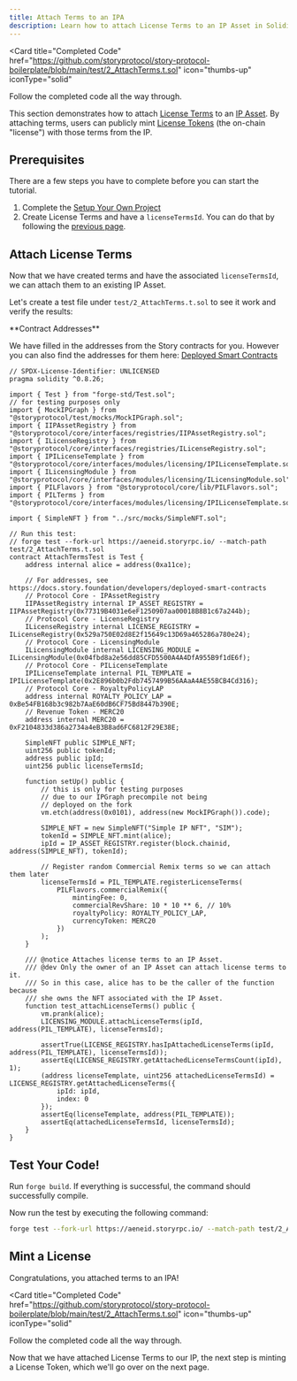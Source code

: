 ```yaml
---
title: Attach Terms to an IPA
description: Learn how to attach License Terms to an IP Asset in Solidity.
---
```


<Card
  title="Completed Code"
  href="https://github.com/storyprotocol/story-protocol-boilerplate/blob/main/test/2_AttachTerms.t.sol"
  icon="thumbs-up"
  iconType="solid"
>
  Follow the completed code all the way through.
</Card>

This section demonstrates how to attach [License Terms](/concepts/licensing-module/license-terms) to an [IP Asset](/concepts/ip-asset/overview). By attaching terms, users can publicly mint [License Tokens](/concepts/licensing-module/license-token) (the on-chain "license") with those terms from the IP.

## Prerequisites

There are a few steps you have to complete before you can start the tutorial.

1. Complete the [Setup Your Own Project](/developers/get-started-with-the-smart-contracts/sc-setup)
2. Create License Terms and have a `licenseTermsId`. You can do that by following the [previous page](/developers/get-started-with-the-smart-contracts/sc-register-license-terms).

## Attach License Terms

Now that we have created terms and have the associated `licenseTermsId`, we can attach them to an existing IP Asset.

Let's create a test file under `test/2_AttachTerms.t.sol` to see it work and verify the results:

<Note>
**Contract Addresses**

We have filled in the addresses from the Story contracts for you. However you can also find the addresses for them here: [Deployed Smart Contracts](/developers/deployed-smart-contracts)

</Note>

```solidity
// SPDX-License-Identifier: UNLICENSED
pragma solidity ^0.8.26;

import { Test } from "forge-std/Test.sol";
// for testing purposes only
import { MockIPGraph } from "@storyprotocol/test/mocks/MockIPGraph.sol";
import { IIPAssetRegistry } from "@storyprotocol/core/interfaces/registries/IIPAssetRegistry.sol";
import { ILicenseRegistry } from "@storyprotocol/core/interfaces/registries/ILicenseRegistry.sol";
import { IPILicenseTemplate } from "@storyprotocol/core/interfaces/modules/licensing/IPILicenseTemplate.sol";
import { ILicensingModule } from "@storyprotocol/core/interfaces/modules/licensing/ILicensingModule.sol";
import { PILFlavors } from "@storyprotocol/core/lib/PILFlavors.sol";
import { PILTerms } from "@storyprotocol/core/interfaces/modules/licensing/IPILicenseTemplate.sol";

import { SimpleNFT } from "../src/mocks/SimpleNFT.sol";

// Run this test:
// forge test --fork-url https://aeneid.storyrpc.io/ --match-path test/2_AttachTerms.t.sol
contract AttachTermsTest is Test {
    address internal alice = address(0xa11ce);

    // For addresses, see https://docs.story.foundation/developers/deployed-smart-contracts
    // Protocol Core - IPAssetRegistry
    IIPAssetRegistry internal IP_ASSET_REGISTRY = IIPAssetRegistry(0x77319B4031e6eF1250907aa00018B8B1c67a244b);
    // Protocol Core - LicenseRegistry
    ILicenseRegistry internal LICENSE_REGISTRY = ILicenseRegistry(0x529a750E02d8E2f15649c13D69a465286a780e24);
    // Protocol Core - LicensingModule
    ILicensingModule internal LICENSING_MODULE = ILicensingModule(0x04fbd8a2e56dd85CFD5500A4A4DfA955B9f1dE6f);
    // Protocol Core - PILicenseTemplate
    IPILicenseTemplate internal PIL_TEMPLATE = IPILicenseTemplate(0x2E896b0b2Fdb7457499B56AAaA4AE55BCB4Cd316);
    // Protocol Core - RoyaltyPolicyLAP
    address internal ROYALTY_POLICY_LAP = 0xBe54FB168b3c982b7AaE60dB6CF75Bd8447b390E;
    // Revenue Token - MERC20
    address internal MERC20 = 0xF2104833d386a2734a4eB3B8ad6FC6812F29E38E;

    SimpleNFT public SIMPLE_NFT;
    uint256 public tokenId;
    address public ipId;
    uint256 public licenseTermsId;

    function setUp() public {
        // this is only for testing purposes
        // due to our IPGraph precompile not being
        // deployed on the fork
        vm.etch(address(0x0101), address(new MockIPGraph()).code);

        SIMPLE_NFT = new SimpleNFT("Simple IP NFT", "SIM");
        tokenId = SIMPLE_NFT.mint(alice);
        ipId = IP_ASSET_REGISTRY.register(block.chainid, address(SIMPLE_NFT), tokenId);

        // Register random Commercial Remix terms so we can attach them later
        licenseTermsId = PIL_TEMPLATE.registerLicenseTerms(
            PILFlavors.commercialRemix({
                mintingFee: 0,
                commercialRevShare: 10 * 10 ** 6, // 10%
                royaltyPolicy: ROYALTY_POLICY_LAP,
                currencyToken: MERC20
            })
        );
    }

    /// @notice Attaches license terms to an IP Asset.
    /// @dev Only the owner of an IP Asset can attach license terms to it.
    /// So in this case, alice has to be the caller of the function because
    /// she owns the NFT associated with the IP Asset.
    function test_attachLicenseTerms() public {
        vm.prank(alice);
        LICENSING_MODULE.attachLicenseTerms(ipId, address(PIL_TEMPLATE), licenseTermsId);

        assertTrue(LICENSE_REGISTRY.hasIpAttachedLicenseTerms(ipId, address(PIL_TEMPLATE), licenseTermsId));
        assertEq(LICENSE_REGISTRY.getAttachedLicenseTermsCount(ipId), 1);
        (address licenseTemplate, uint256 attachedLicenseTermsId) = LICENSE_REGISTRY.getAttachedLicenseTerms({
            ipId: ipId,
            index: 0
        });
        assertEq(licenseTemplate, address(PIL_TEMPLATE));
        assertEq(attachedLicenseTermsId, licenseTermsId);
    }
}
```

## Test Your Code!

Run `forge build`. If everything is successful, the command should successfully compile.

Now run the test by executing the following command:

```bash
forge test --fork-url https://aeneid.storyrpc.io/ --match-path test/2_AttachTerms.t.sol
```

## Mint a License

Congratulations, you attached terms to an IPA!

<Card
  title="Completed Code"
  href="https://github.com/storyprotocol/story-protocol-boilerplate/blob/main/test/2_AttachTerms.t.sol"
  icon="thumbs-up"
  iconType="solid"
>
  Follow the completed code all the way through.
</Card>

Now that we have attached License Terms to our IP, the next step is minting a License Token, which we'll go over on the next page.
